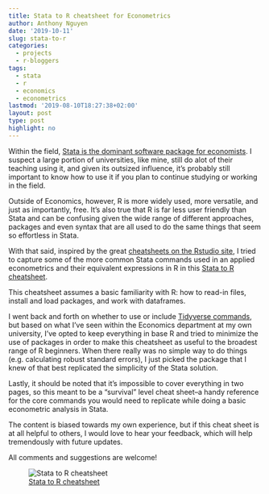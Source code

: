 ```yaml
---
title: Stata to R cheatsheet for Econometrics
author: Anthony Nguyen
date: '2019-10-11'
slug: stata-to-r
categories:
  - projects
  - r-bloggers
tags:
  - stata
  - r
  - economics
  - econometrics
lastmod: '2019-08-10T18:27:38+02:00'
layout: post
type: post
highlight: no
---
```


Within the field, [Stata is the dominant software package for economists](https://mentalbreaks.rbind.io/posts/economics-journals-and-software/). I suspect a large portion of universities, like mine, still do alot of their teaching using it, and given its outsized influence, it's probably still important to know how to use it if you plan to continue studying or working in the field.

Outside of Economics, however, R is more widely used, more versatile, and just as importantly, free. It's also true that R is far less user friendly than Stata and can be confusing given the wide range of different approaches, packages and even syntax that are all used to do the same things that seem so effortless in Stata.

With that said, inspired by the great [cheatsheets on the Rstudio site](https://rstudio.com/resources/cheatsheets/), I tried to capture some of the more common Stata commands used in an applied econometrics and their equivalent expressions in R in this [Stata to R cheatsheet](https://github.com/anguyen1210/stata2r/blob/master/stata2r_1.0.0.pdf).

This cheatsheet assumes a basic familiarity with R: how to read-in files, install and load packages, and work with dataframes.

I went back and forth on whether to use or include [Tidyverse commands](http://varianceexplained.org/r/teach-tidyverse/), but based on what I've seen within the Economics department at my own university, I've opted to keep everything in base R and tried to minimize the use of packages in order to make this cheatsheet as useful to the broadest range of R beginners. When there really was no simple way to do things (e.g. calculating robust standard errors), I just picked the package that I knew of that best replicated the simplicity of the Stata solution.

Lastly, it should be noted that it's impossible to cover everything in two pages, so this meant to be a "survival" level cheat sheet--a handy reference for the core commands you would need to replicate while doing a basic econometric analysis in Stata. 

The content is biased towards my own experience, but if this cheat sheet is at all helpful to others, I would love to hear your feedback, which will help tremendously with future updates.

All comments and suggestions are welcome!

![[Stata to R cheatsheet](http://github.com/rstudio/cheatsheets/raw/master/stata2r.pdf)](/posts/2019-07-29-stata-to-r_files/s2r_thumb.png)
